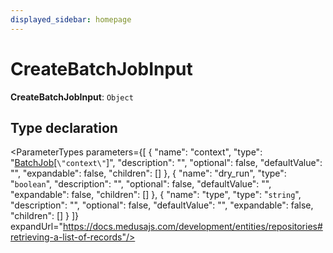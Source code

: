 ```yaml
---
displayed_sidebar: homepage
---
```



# CreateBatchJobInput

 **CreateBatchJobInput**: `Object`

## Type declaration

<ParameterTypes parameters={[
  {
    "name": "context",
    "type": "[BatchJob](../../entities/classes/entities.BatchJob.mdx)[`\"context\"`]",
    "description": "",
    "optional": false,
    "defaultValue": "",
    "expandable": false,
    "children": []
  },
  {
    "name": "dry_run",
    "type": "`boolean`",
    "description": "",
    "optional": false,
    "defaultValue": "",
    "expandable": false,
    "children": []
  },
  {
    "name": "type",
    "type": "`string`",
    "description": "",
    "optional": false,
    "defaultValue": "",
    "expandable": false,
    "children": []
  }
]} expandUrl="https://docs.medusajs.com/development/entities/repositories#retrieving-a-list-of-records"/>

